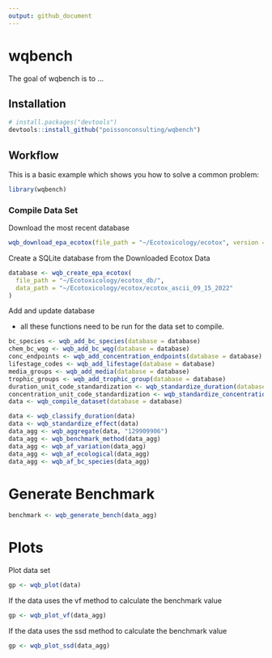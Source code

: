 ```yaml
---
output: github_document
---
```


# wqbench

<!-- badges: start -->
<!-- badges: end -->

The goal of wqbench is to ...

## Installation

```r
# install.packages("devtools")
devtools::install_github("poissonconsulting/wqbench")
```


## Workflow

This is a basic example which shows you how to solve a common problem:

``` r
library(wqbench)
```

### Compile Data Set

Download the most recent database 

```r
wqb_download_epa_ecotox(file_path = "~/Ecotoxicology/ecotox", version = 2)
```

Create a SQLite database from the Downloaded Ecotox Data

```r
database <- wqb_create_epa_ecotox(
  file_path = "~/Ecotoxicology/ecotox_db/",
  data_path = "~/Ecotoxicology/ecotox/ecotox_ascii_09_15_2022"
)
```

Add and update database

- all these functions need to be run for the data set to compile. 

```r
bc_species <- wqb_add_bc_species(database = database) 
chem_bc_wqg <- wqb_add_bc_wqg(database = database)
conc_endpoints <- wqb_add_concentration_endpoints(database = database)
lifestage_codes <- wqb_add_lifestage(database = database) 
media_groups <- wqb_add_media(database = database)
trophic_groups <- wqb_add_trophic_group(database = database) 
duration_unit_code_standardization <- wqb_standardize_duration(database = database)
concentration_unit_code_standardization <- wqb_standardize_concentration(database = database)
data <- wqb_compile_dataset(database = database) 
```

```r
data <- wqb_classify_duration(data)
data <- wqb_standardize_effect(data)
data_agg <- wqb_aggregate(data, "129909906")
data_agg <- wqb_benchmark_method(data_agg)
data_agg <- wqb_af_variation(data_agg)
data_agg <- wqb_af_ecological(data_agg)
data_agg <- wqb_af_bc_species(data_agg)
```

# Generate Benchmark

```r
benchmark <- wqb_generate_bench(data_agg)
```

# Plots

Plot data set
```r
gp <- wqb_plot(data)
```

If the data uses the vf method to calculate the benchmark value
```r
gp <- wqb_plot_vf(data_agg)
```

If the data uses the ssd method to calculate the benchmark value
```r
gp <- wqb_plot_ssd(data_agg)
```
